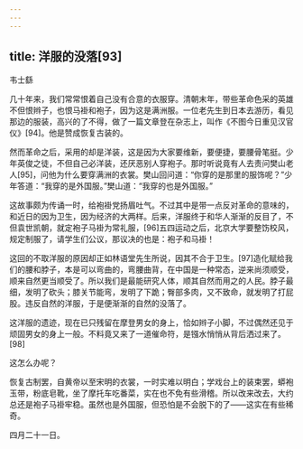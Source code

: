 ```yaml
---
---
---
```

title: 洋服的没落[93]
---




韦士繇

几十年来，我们常常恨着自己没有合意的衣服穿。清朝末年，带些革命色采的英雄不但恨辫子，也恨马褂和袍子，因为这是满洲服。一位老先生到日本去游历，看见那边的服装，高兴的了不得，做了一篇文章登在杂志上，叫作《不图今日重见汉官仪》[94]。他是赞成恢复古装的。

然而革命之后，采用的却是洋装，这是因为大家要维新，要便捷，要腰骨笔挺。少年英俊之徒，不但自己必洋装，还厌恶别人穿袍子。那时听说竟有人去责问樊山老人[95]，问他为什么要穿满洲的衣裳。樊山回问道：“你穿的是那里的服饰呢？”少年答道：“我穿的是外国服。”樊山道：“我穿的也是外国服。”

这故事颇为传诵一时，给袍褂党扬眉吐气。不过其中是带一点反对革命的意味的，和近日的因为卫生，因为经济的大两样。后来，洋服终于和华人渐渐的反目了，不但袁世凯朝，就定袍子马褂为常礼服，[96]五四运动之后，北京大学要整饬校风，规定制服了，请学生们公议，那议决的也是：袍子和马褂！

这回的不取洋服的原因却正如林语堂先生所说，因其不合于卫生。[97]造化赋给我们的腰和脖子，本是可以弯曲的，弯腰曲背，在中国是一种常态，逆来尚须顺受，顺来自然更当顺受了。所以我们是最能研究人体，顺其自然而用之的人民。脖子最细，发明了砍头；膝关节能弯，发明了下跪；臀部多肉，又不致命，就发明了打屁股。违反自然的洋服，于是便渐渐的自然的没落了。

这洋服的遗迹，现在已只残留在摩登男女的身上，恰如辫子小脚，不过偶然还见于顽固男女的身上一般。不料竟又来了一道催命符，是镪水悄悄从背后洒过来了。[98]

这怎么办呢？

恢复古制罢，自黄帝以至宋明的衣裳，一时实难以明白；学戏台上的装束罢，蟒袍玉带，粉底皂靴，坐了摩托车吃番菜，实在也不免有些滑稽。所以改来改去，大约总还是袍子马褂牢稳。虽然也是外国服，但恐怕是不会脱下的了——这实在有些稀奇。

四月二十一日。